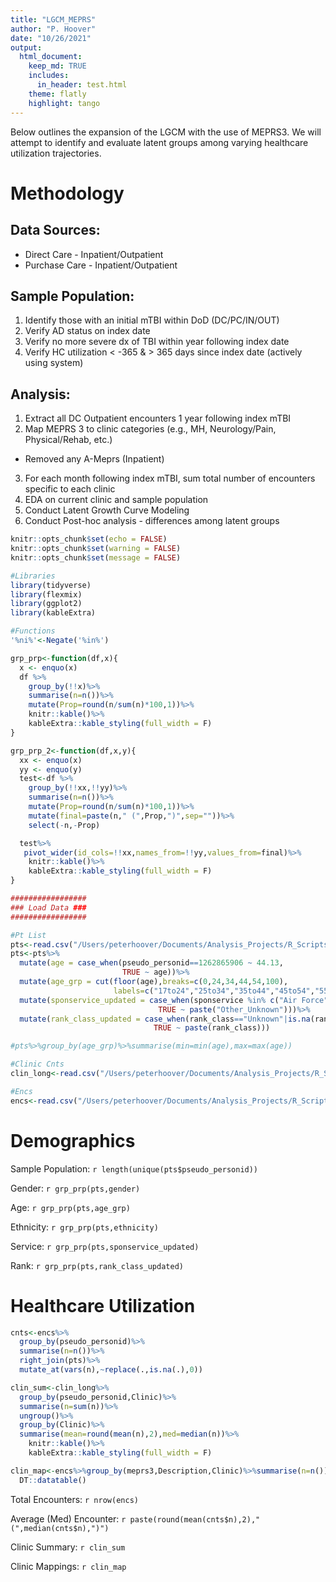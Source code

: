 ```yaml
---
title: "LGCM_MEPRS"
author: "P. Hoover"
date: "10/26/2021"
output: 
  html_document:
    keep_md: TRUE
    includes:
      in_header: test.html
    theme: flatly
    highlight: tango
---
```


Below outlines the expansion of the LGCM with the use of MEPRS3. We will attempt to identify and evaluate latent groups among varying healthcare utilization trajectories. 

# Methodology

## Data Sources:

* Direct Care - Inpatient/Outpatient
* Purchase Care - Inpatient/Outpatient

## Sample Population:

1. Identify those with an initial mTBI within DoD (DC/PC/IN/OUT)
2. Verify AD status on index date
3. Verify no more severe dx of TBI within year following index date
4. Verify HC utilization < -365 & > 365 days since index date (actively using system)

## Analysis:

1. Extract all DC Outpatient encounters 1 year following index mTBI
2. Map MEPRS 3 to clinic categories (e.g., MH, Neurology/Pain, Physical/Rehab, etc.)

  * Removed any A-Meprs (Inpatient)
  
3. For each month following index mTBI, sum total number of encounters specific to each clinic
4. EDA on current clinic and sample population
5. Conduct Latent Growth Curve Modeling
6. Conduct Post-hoc analysis - differences among latent groups 


```r
knitr::opts_chunk$set(echo = FALSE)
knitr::opts_chunk$set(warning = FALSE)
knitr::opts_chunk$set(message = FALSE)
```

```r
#Libraries
library(tidyverse)
library(flexmix)
library(ggplot2)
library(kableExtra)

#Functions
'%ni%'<-Negate('%in%')

grp_prp<-function(df,x){
  x <- enquo(x)
  df %>%
    group_by(!!x)%>%
    summarise(n=n())%>%
    mutate(Prop=round(n/sum(n)*100,1))%>%
    knitr::kable()%>%
    kableExtra::kable_styling(full_width = F)
}

grp_prp_2<-function(df,x,y){
  xx <- enquo(x)
  yy <- enquo(y)
  test<-df %>%
    group_by(!!xx,!!yy)%>%
    summarise(n=n())%>%
    mutate(Prop=round(n/sum(n)*100,1))%>%
    mutate(final=paste(n," (",Prop,")",sep=""))%>%
    select(-n,-Prop)

  test%>%
   pivot_wider(id_cols=!!xx,names_from=!!yy,values_from=final)%>%
    knitr::kable()%>%
    kableExtra::kable_styling(full_width = F)
}

#################
### Load Data ###
#################

#Pt List 
pts<-read.csv("/Users/peterhoover/Documents/Analysis_Projects/R_Scripts/LGCV_Clinics/Data/Clean/pts_filtered.csv")
pts<-pts%>%
  mutate(age = case_when(pseudo_personid==1262865906 ~ 44.13,
                         TRUE ~ age))%>%
  mutate(age_grp = cut(floor(age),breaks=c(0,24,34,44,54,100),
                       labels=c("17to24","25to34","35to44","45to54","55+"),include.lowest = TRUE))%>%
  mutate(sponservice_updated = case_when(sponservice %in% c("Air Force","Army","Marines","Navy")~paste(sponservice),
                                 TRUE ~ paste("Other_Unknown")))%>%
  mutate(rank_class_updated = case_when(rank_class=="Unknown"|is.na(rank_class)~"Other_Unknown",
                                TRUE ~ paste(rank_class)))

#pts%>%group_by(age_grp)%>%summarise(min=min(age),max=max(age))

#Clinic Cnts
clin_long<-read.csv("/Users/peterhoover/Documents/Analysis_Projects/R_Scripts/LGCV_Clinics/Data/Clean/clinic_long.csv")

#Encs
encs<-read.csv("/Users/peterhoover/Documents/Analysis_Projects/R_Scripts/LGCV_Clinics/Data/Clean/enc_clean.csv")
```

# Demographics

Sample Population: `r length(unique(pts$pseudo_personid))`

Gender: `r grp_prp(pts,gender)`

Age: `r grp_prp(pts,age_grp)`

Ethnicity: `r grp_prp(pts,ethnicity)`

Service: `r grp_prp(pts,sponservice_updated)`

Rank: `r grp_prp(pts,rank_class_updated)`

# Healthcare Utilization

```r
cnts<-encs%>%
  group_by(pseudo_personid)%>%
  summarise(n=n())%>%
  right_join(pts)%>%
  mutate_at(vars(n),~replace(.,is.na(.),0))

clin_sum<-clin_long%>%
  group_by(pseudo_personid,Clinic)%>%
  summarise(n=sum(n))%>%
  ungroup()%>%
  group_by(Clinic)%>%
  summarise(mean=round(mean(n),2),med=median(n))%>%
    knitr::kable()%>%
    kableExtra::kable_styling(full_width = F)

clin_map<-encs%>%group_by(meprs3,Description,Clinic)%>%summarise(n=n())%>%
  DT::datatable()

```

Total Encounters: `r nrow(encs)`

Average (Med) Encounter: `r paste(round(mean(cnts$n),2)," (",median(cnts$n),")")`

Clinic Summary: `r clin_sum`

Clinic Mappings: `r clin_map`







